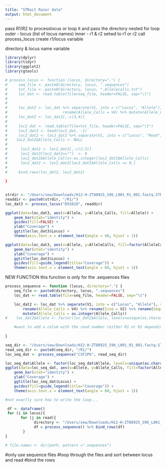 ```yaml
---
title: "STRait Razor data"
output: html_document
---
```


pass R1/R2 to processlocus
or loop it and pass the directory
nested for loop
    outer - locus (list of locus names)
    inner - r1 & r2
        setwd to r1 or r2
        call process_locus 
        create r1/locus variable 
        
directory & locus name variable 
```r
library(dplyr)
library(tidyr)
library(ggplot2)
library(gtools)
```



```r

# process_locus <- function (locus, directory=".") { 
#     seq_file <- paste0(directory, locus, ".sequences")
#     txt_file <- paste0(directory, locus, ".Allelecalls.txt")
#     loc_dat <- read.table(file=seq_file, header=FALSE, sep="\t")
# 
# 
#     loc_dat2 <- loc_dat %>% separate(V1, into = c("Locus", "Allele"), sep = ":") %>% 
#                         rename(Allele_Calls = V4) %>% mutate(Allele_Calls = as.integer(Allele_Calls))
#     loc_dat2 <- loc_dat2[,-c(3,4)]
#   
#     loc2_dat <- read.table(file=txt_file, header=FALSE, sep="\t")
#     loc2_dat2 <- head(loc2_dat, -1) 
#     loc2_dat2 <- loc2_dat2 %>% separate(V1, into = c("Locus", "Read", "Locus", "Allele", "Allele_Calls"), sep = ":") 
#    loc2_dat2$Allele_Calls <- NULL
#     
#      loc2_dat2 <- loc2_dat2[,-c(2:3)]
#      loc2_dat2[loc2_dat2==""]  <- 0 
#      loc2_dat2$Allele_Calls<-as.integer(loc2_dat2$Allele_Calls)
#      loc2_dat2 <- loc2_dat2[loc2_dat2$Allele_Calls == 0,]
#     
#     bind_rows(loc_dat2, loc2_dat2)
       
}
    

```
  

```r

strdir <- "/Users/sew/Downloads/H12-H-ZT80925_S96_L001_R1_001.fastq.STRaitRazor copy/PE_MiSeq_ALL"
readdir <- paste0(strdir, "/R1/")
loc_dat3 <- process_locus("D5S818", readdir)

```

```r
ggplot(data=loc_dat3, aes(x=Allele, y=Allele_Calls, fill=Allele)) +
    geom_bar(stat="identity") + 
    guides(fill=FALSE) + 
    ylab("Coverage") + 
    ggtitle(loc_dat3$Locus) +
    theme(axis.text.x = element_text(angle = 40, hjust = 1)) 

```

```r
ggplot(data=loc_dat3, aes(x=Allele, y=AlleleCalls, fill=factor(AlleleCalls), order=AlleleCalls)) +
    geom_bar(stat="identity") + 
    ylab("Coverage") + 
    ggtitle(loc_dat3$Locus) + 
    guides(fill=guide_legend(title="Coverage")) +
    theme(axis.text.x = element_text(angle = 60, hjust = 1)) 
```



NEW FUNCTION
this function is only for the .sequences files



```r
process_sequence <- function (locus, directory=".") { 
    seq_file <- paste0(directory, locus, ".sequences")
    loc_dat <- read.table(file=seq_file, header=FALSE, sep="\t")

    loc_dat2 <- loc_dat %>% separate(V1, into = c("Locus", "Allele"), sep = ":") %>% 
        rename(Allele_Calls = V4) %>% rename(Size = V2) %>% rename(Sequence = V3) %>%
        mutate(Allele_Calls = as.integer(Allele_Calls))
#    loc_dat2$Allele <- factor(loc_dat2$Allele, levels=unique(as.character(loc_dat2$Allele)))

    #want to add a colum with the read number (either R1 or R2 depending on)
    
}
```

```r
seq_dir <- "/Users/sew/Downloads/H12-H-ZT80925_S96_L001_R1_001.fastq.STRaitRazor copy/PE_MiSeq_ALL"
read_seq_dir <- paste0(seq_dir, "/R1/")
loc_seq_dat <- process_sequence("CSF1PO", read_seq_dir)
```



```r
loc_seq_dat$Allele <- factor(loc_seq_dat$Allele, levels=unique(as.character(loc_seq_dat$Allele)))
ggplot(data=loc_seq_dat, aes(x=Allele, y=Allele_Calls, fill=factor(Allele_Calls), order=Allele_Calls)) +
    geom_bar(stat="identity") + 
    ylab("Coverage") + 
    ggtitle(loc_seq_dat$Locus) + 
    guides(fill=guide_legend(title="Coverage")) +
    theme(axis.text.x = element_text(angle = 60, hjust = 1)) 
```

```r
#not exactly sure how to write the loop...

 df <- dataframe()
 for (i in locus){
       for (j in read){
             directory <- "/Users/sew/Downloads/H12-H-ZT80925_S96_L001_R1_001.fastq.STRaitRazor copy/PE_MiSeq_ALL"
             df = process_sequence() %>% bind_rows(df)
        }
}

# file.names <- dir(path, pattern =".sequences")


```

#only use sequence files
#loop through the files and sort between locus and read
#bind the rows